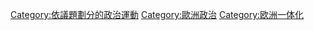 {{Cat more|歐洲懷疑主義}}
{{Commonscat|Euroscepticism|歐洲懷疑主義}}

[[Category:依議題劃分的政治運動|Category:依議題劃分的政治運動]]
[[Category:歐洲政治|Category:歐洲政治]]
[[Category:欧洲一体化|Category:欧洲一体化]]
